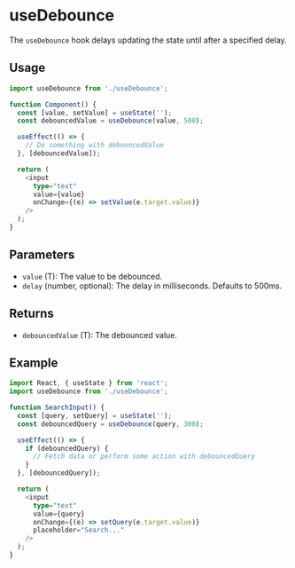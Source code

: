 
<Meta title="Hooks/useDebounce" />

# useDebounce

The `useDebounce` hook delays updating the state until after a specified delay.

## Usage

```typescript
import useDebounce from './useDebounce';

function Component() {
  const [value, setValue] = useState('');
  const debouncedValue = useDebounce(value, 500);

  useEffect(() => {
    // Do something with debouncedValue
  }, [debouncedValue]);

  return (
    <input
      type="text"
      value={value}
      onChange={(e) => setValue(e.target.value)}
    />
  );
}
```

## Parameters

- `value` (T): The value to be debounced.
- `delay` (number, optional): The delay in milliseconds. Defaults to 500ms.

## Returns

- `debouncedValue` (T): The debounced value.

## Example

```typescript
import React, { useState } from 'react';
import useDebounce from './useDebounce';

function SearchInput() {
  const [query, setQuery] = useState('');
  const debouncedQuery = useDebounce(query, 300);

  useEffect(() => {
    if (debouncedQuery) {
      // Fetch data or perform some action with debouncedQuery
    }
  }, [debouncedQuery]);

  return (
    <input
      type="text"
      value={query}
      onChange={(e) => setQuery(e.target.value)}
      placeholder="Search..."
    />
  );
}
```
